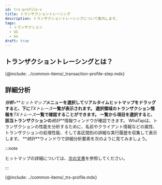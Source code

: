 ```yaml
---
id: trs-profile-x
title: トランザクショントレーシング
description: トランザクショントレーシングについて案内します。
tags:
  - トランザクション
  - UI
  - Go
draft: true
---
```


## トランザクショントレーシングとは？

{@include: ../common-items/_transaction-profile-step.mdx}

## 詳細分析

**_分析_**>**_ヒットマップ_**メニューを選択してリアルタイムヒットマップをドラッグすると、下に**_TXトレース_**一覧が表示されます。 選択領域のトランザクション情報を**_TXトレース_**一覧で確認することができます。 一覧から項目を選択すると、該当トランザクションの**_統計_**情報ウィンドウが確認できます。 WhaTapは、トランザクションの性能を分析するために、名前やクライアント情報などの属性、トランザクションの処理性能、そして各区間別の詳細な実行履歴を収集して表示します。 **_統計_**ウィンドウで詳細分析要素を次のように見てみましょう。 

:::note

ヒットマップの詳細については、[次の文書](trs-view#details)を参照してください。 

:::

{@include: ../common-items/_trs-profile.mdx}
